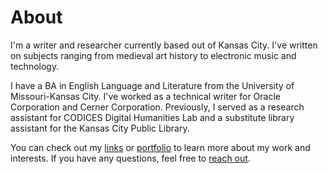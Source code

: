 # About

I'm a writer and researcher currently based out of Kansas City. I've written on subjects ranging from medieval art history to electronic music and technology.

I have a BA in English Language and Literature from the University of Missouri-Kansas City. I've worked as a technical writer for Oracle Corporation and Cerner Corporation. Previously, I served as a research assistant for CODICES Digital Humanities Lab and a substitute library assistant for the Kansas City Public Library.

You can check out my [links](/links) or [portfolio](/portfolio) to learn more about my work and interests. If you have any questions, feel free to [reach out](/contact).